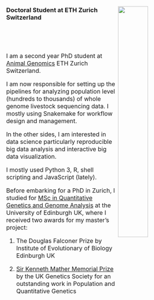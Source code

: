 ###
###
###
###
<a href="https://www.ethz.ch/en.html"><img src="figs/eth_logo.png" width="40%" height="40%" align="right"></a>  

### Doctoral Student at ETH Zurich Switzerland  
<br></br>
<br></br>
<font size="3.5">I am a second year PhD student at [Animal Genomics](http://www.ag.ethz.ch/) ETH Zurich Switzerland.  

I am now responsible for setting up the pipelines for analyzing population level (hundreds to thousands) of whole genome livestock sequencing data. 
I mostly using Snakemake for workflow design and management.

In the other sides, I am interested in data science particularly reproducible big data analysis and interactive big data visualization.  

I mostly used Python 3, R, shell scripting and JavaScript (lately). 

Before embarking for a PhD in Zurich, I studied for [MSc in Quantitative Genetics and Genome Analysis](http://qgen.bio.ed.ac.uk/) at the University of Edinburgh UK, where I received two awards for my master's project:  

(1)  The Douglas Falconer Prize by Institute of Evolutionary of Biology Edinburgh UK  

(2)  [Sir Kenneth Mather Memorial Prize](http://www.genetics.org.uk/medals-and-prizes/sir-kenneth-mather-memorial-prize/sir-kenneth-mather-memorial-prize-2016-17/) by the UK Genetics Society for an outstanding work in Population and Quantitative Genetics  
<br></br>
 
</font>
